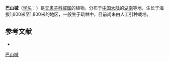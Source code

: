 {{Speciesbox
| name = 巴山槭
| status = 
| status_system = 
| image =
| genus = Acer
| species = pashanicum
| authority = Fang
}}

'''巴山槭'''（[[学名|学名]]：{{lang|la|''Acer pashanicum''}}）是[[无患子科|无患子科]][[槭属|槭属]]的植物。分布于[[中国大陆|中国大陆]]的[[湖南|湖南]]等地，生长于海拔1,600米至1,800米的地区，一般生于疏林中，目前尚未由人工引种栽培。

== 参考文献 ==
<div class="references-small">
* {{cite web| url =http://www.bioinfo.cn/db05/KmzwSpecies.php?action=view&id=20290| title =巴山槭| work =《中国高等植物数据库全库》| publisher =中国科学院微生物研究所| author =昆明植物研究所| accessdate =2009-02-25| deadurl =yes| archiveurl =https://web.archive.org/web/20160305062812/http://www.bioinfo.cn/db05/KmzwSpecies.php?action=view&id=20290| archivedate =2016-03-05}}
</div>
{{Taxonbar|from=Q7239083}}

[[Category:枫属|巴山槭]]


{{植物小作品}}